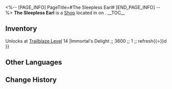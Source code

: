 <%-- [PAGE_INFO]
PageTitle=#The Sleepless Earl#
[END_PAGE_INFO] --%>
{{Stub}}
{{Location Infobox
|title    = {{Icon/White|Icon Shop Materials.png}} The Sleepless Earl
|image    = Shop The Sleepless Earl.png
|type     = Shop
|world    = <!--to be added-->
|region   = 
|area     = <!--to be added-->
|subarea  = 
}}
{{Description|If you want to understand Xianzhou's old and profound tea culture, go chat with the Sleepless Earl's young owner, Mengming.}}
'''The Sleepless Earl''' is a [[Shop]] located in <!--area--> on <!--world-->.
<!--
It is operated by [[<shopkeeper>]].
-->
__TOC__

==Inventory==
{{Shop|shop=The Sleepless Earl|currency=Credit|refresh=1|note=1|total=1
|Recipe: Startaro Bubble ;; 1200 ;; 1 ;; note{{=}}Unlocks at [[Trailblaze Level]] 14
|Immortal's Delight ;; 3600 ;; 1 ;; refresh{{=}}d
}}
<!--
==Location==
{{Map Embed|<map name>|<marker id>}}
--><!--
==Achievements==
{{Achievements by Category Table|topic=The Sleepless Earl}}
-->
==Other Languages==
{{Other Languages
|en   = The Sleepless Earl
|zhs  = 不夜侯
|zht  = 不夜侯
|ja   = 不夜侯
|ko   = 불야후
|es   = Conde Insomne
|fr   = Le Comte insomniaque
|ru   = «Неспящий граф»
|th   = Sleepless Earl
|vi   = Bất Dạ Hầu
|de   = Der schlaflose Graf
|id   = Sleepless Earl
|pt   = O Chá Insone
}}

==Change History==
{{Change History|1.0}}